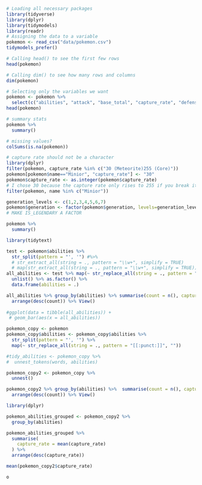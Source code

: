 ```r
# Loading all necessary packages
library(tidyverse)
library(dplyr)
library(tidymodels)
library(readr)
# Assigning the data to a variable
pokemon <- read_csv("data/pokemon.csv")
tidymodels_prefer()
```

```r
# Calling head() to see the first few rows
head(pokemon)
```

```r
# Calling dim() to see how many rows and columns
dim(pokemon)
```

```r
# Selecting only the variables we want
pokemon <- pokemon %>% 
  select(c("abilities", "attack", "base_total", "capture_rate", "defense", "hp", "name", "sp_attack", "sp_defense", "speed", "type1", "generation", "is_legendary"))
head(pokemon)
```

```r
# summary stats
pokemon %>% 
  summary()

# missing values?
colSums(is.na(pokemon))
```

```r
# capture rate should not be a character
library(dplyr)
filter(pokemon, capture_rate %in% c("30 (Meteorite)255 (Core)"))
pokemon[pokemon$name=="Minior", "capture_rate"] <- "30"
pokemon$capture_rate <- as.integer(pokemon$capture_rate)
# I chose 30 because the capture rate only rises to 255 if you break its shell
filter(pokemon, name %in% c("Minior"))
```

```r
generation_levels <- c(1,2,3,4,5,6,7)
pokemon$generation <- factor(pokemon$generation, levels=generation_levels)
# MAKE IS_LEGENDARY A FACTOR
```

```r
pokemon %>% 
  summary()
```

```r
library(tidytext)
```

```r
test <- pokemon$abilities %>% 
  str_split(pattern = "', '") #%>% 
  # str_extract_all(string = ., pattern = "\\w+", simplify = TRUE)
  # map(str_extract_all(string = ., pattern = "\\w+", simplify = TRUE))
all_abilities <- test %>% map(~ str_replace_all(string = ., pattern = "[[:punct:]]", "")) %>% 
  unlist() %>% as.factor() %>% 
  data.frame(abilities = .)

all_abilities %>% group_by(abilities) %>% summarise(count = n(), capture_rate = mean(capture_rate)) %>% 
  arrange(desc(count)) %>% View()
  
#ggplot(data = tibble(all_abilities)) +
 # geom_bar(aes(x = all_abilities))
```

```r
pokemon_copy <- pokemon
pokemon_copy$abilities <- pokemon_copy$abilities %>% 
  str_split(pattern = "', '") %>% 
  map(~ str_replace_all(string = ., pattern = "[[:punct:]]", ""))

#tidy_abilities <- pokemon_copy %>% 
#  unnest_tokens(words, abilities)

pokemon_copy2 <- pokemon_copy %>% 
  unnest() 

pokemon_copy2 %>% group_by(abilities) %>%  summarise(count = n(), capture_rate = mean(capture_rate)) %>% 
  arrange(desc(count)) %>% View()
```

```r
library(dplyr)

pokemon_abilities_grouped <- pokemon_copy2 %>% 
  group_by(abilities)

pokemon_abilities_grouped %>% 
  summarise(
    capture_rate = mean(capture_rate)
  ) %>% 
  arrange(desc(capture_rate))

```



```r
mean(pokemon_copy2$capture_rate)
```

```r
o
```












